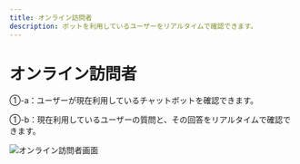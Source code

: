 ```yaml
---
title: オンライン訪問者
description: ボットを利用しているユーザーをリアルタイムで確認できます。
---
```


# オンライン訪問者

①-a：ユーザーが現在利用しているチャットボットを確認できます。

①-b：現在利用しているユーザーの質問と、その回答をリアルタイムで確認できます。

![オンライン訪問者画面](../../../.gitbook/assets/bot-online-visitor-1.png)
